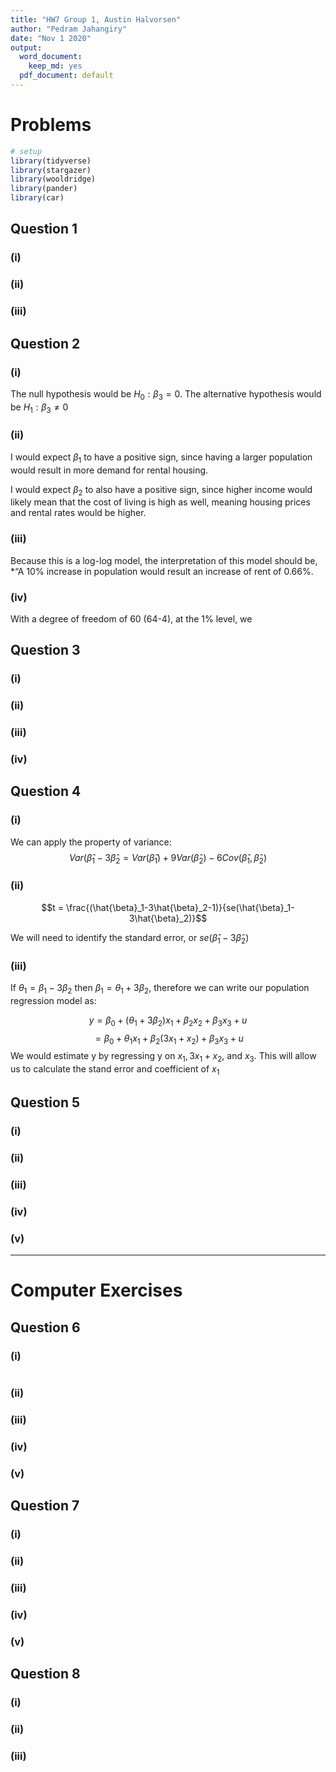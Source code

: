 ```yaml
---
title: "HW7 Group 1, Austin Halvorsen"
author: "Pedram Jahangiry"
date: "Nov 1 2020"
output:
  word_document: 
    keep_md: yes
  pdf_document: default
---
```


\newpage

# Problems

```r
# setup
library(tidyverse)
library(stargazer)
library(wooldridge)
library(pander)
library(car)
```

## Question 1

### (i) 

### (ii)

### (iii)

## Question 2

### (i) 

The null hypothesis would be $H_0: \beta_3=0$. The alternative hypothesis would be $H_1: \beta_3\neq0$

### (ii)

I would expect $\beta_1$ to have a positive sign, since having a larger population would result in more demand for rental housing.

I would expect $\beta_2$ to also have a positive sign, since higher income would likely mean that the cost of living is high as well, meaning housing prices and rental rates would be higher.

### (iii)

Because this is a log-log model, the interpretation of this model should be, *"A 10% increase in population would result an increase of rent of 0.66%.

### (iv)

With a degree of freedom of 60 (64-4), at the 1% level, we 

## Question 3

### (i)

### (ii)

### (iii)

### (iv) 

\newpage

## Question 4

### (i)

We can apply the property of variance: 
$$Var(\hat{\beta}_1-3\hat{\beta}_2=Var(\hat{\beta}_1)+9Var(\hat{\beta}_2)-6 Cov(\hat{\beta}_1,\hat{\beta}_2)$$

### (ii)

$$t = \frac{(\hat{\beta}_1-3\hat{\beta}_2-1)}{se(\hat{\beta}_1-3\hat{\beta}_2)}$$

We will need to identify the standard error, or $se(\hat{\beta}_1-3\hat{\beta}_2)$

### (iii)

If $\theta_1=\beta_1-3\beta_2$ then $\beta_1=\theta_1+3\beta_2$, therefore we can write our population regression model as:

$$y=\beta_0+(\theta_1+3\beta_2)x_1+\beta_2x_2+\beta_3x_3+u$$
$$=\beta_0+\theta_1x_1+\beta_2(3x_1+x_2)+\beta_3x_3+u$$
We would estimate y by regressing y on $x_1, 3x_1+x_2,$ and $x_3$. This will allow us to calculate the stand error and coefficient of $x_1$

## Question 5

### (i)

### (ii)

### (iii)

### (iv)

### (v)

---------

\newpage

# Computer Exercises

## Question 6

### (i)
```r

```

### (ii)

### (iii)

### (iv)

### (v)


## Question 7

### (i)

### (ii)

### (iii)

### (iv)

### (v)


## Question 8

### (i)

### (ii)

### (iii)
